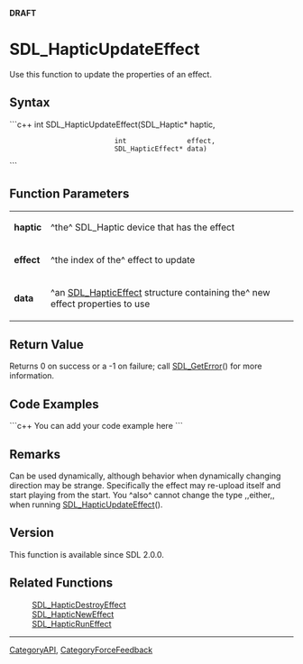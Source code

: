 <!-- pragma section-numbers off -->
<!-- pragma disable-camelcase -->
'''DRAFT'''

= SDL_HapticUpdateEffect =
Use this function to update the properties of an effect.


== Syntax ==
```c++
int SDL_HapticUpdateEffect(SDL_Haptic*       haptic,
                           int               effect,
                           SDL_HapticEffect* data)
```

== Function Parameters ==
{|
|'''haptic'''
|^the^ SDL_Haptic device that has the effect
|-
|'''effect'''
|^the index of the^ effect to update
|-
|'''data'''
|^an [[SDL_HapticEffect]] structure containing the^ new effect properties to use
|}

== Return Value ==
Returns 0 on success or a -1 on failure; call [[SDL_GetError]]() for more information.

== Code Examples ==
```c++
You can add your code example here
```

== Remarks ==
Can be used dynamically, although behavior when dynamically changing direction may be strange. Specifically the effect may re-upload itself and start playing from the start. You ^also^ cannot change the type ,,either,, when running [[SDL_HapticUpdateEffect]]().

== Version ==
This function is available since SDL 2.0.0.

== Related Functions ==
:[[SDL_HapticDestroyEffect]]
:[[SDL_HapticNewEffect]]
:[[SDL_HapticRunEffect]]

----
[[CategoryAPI]], [[CategoryForceFeedback]]
